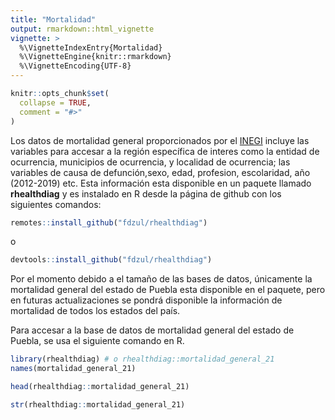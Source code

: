 ```yaml
---
title: "Mortalidad"
output: rmarkdown::html_vignette
vignette: >
  %\VignetteIndexEntry{Mortalidad}
  %\VignetteEngine{knitr::rmarkdown}
  %\VignetteEncoding{UTF-8}
---
```


```r
knitr::opts_chunk$set(
  collapse = TRUE,
  comment = "#>"
)
```


Los datos de mortalidad general proporcionados por el [INEGI](https://www.inegi.org.mx/programas/mortalidad/#Datos_abiertos) incluye las variables para accesar a la región específica de interes como la entidad de ocurrencia, municipios de ocurrencia, y localidad de ocurrencia; las variables de causa de defunción,sexo, edad, profesion, escolaridad, año (2012-2019) etc. Esta información esta disponible en un paquete llamado **rhealthdiag** y es  instalado en R desde la página de github con los siguientes comandos:

```r
remotes::install_github("fdzul/rhealthdiag")
```

o

```r
devtools::install_github("fdzul/rhealthdiag")
```

Por el momento debido a el tamaño de las bases de datos, únicamente la mortalidad general del estado de Puebla esta disponible en el paquete, pero en futuras actualizaciones se pondrá disponible la información de mortalidad de todos los estados del país.


Para accesar a la base de datos de mortalidad general del estado de Puebla, se usa el siguiente comando en R.

```r
library(rhealthdiag) # o rhealthdiag::mortalidad_general_21
names(mortalidad_general_21)
```


```r
head(rhealthdiag::mortalidad_general_21)
```


```r
str(rhealthdiag::mortalidad_general_21)
```

